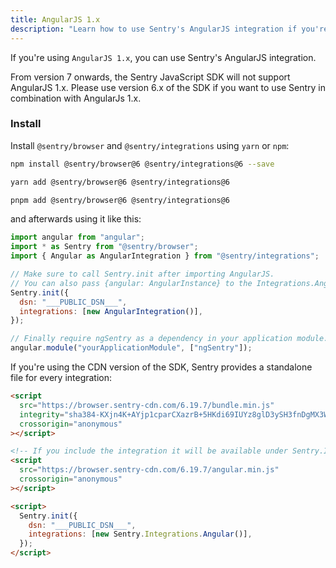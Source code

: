 ```yaml
---
title: AngularJS 1.x
description: "Learn how to use Sentry's AngularJS integration if you're using AngularJS 1.x."
---
```


If you're using `AngularJS 1.x`, you can use Sentry's AngularJS integration.

<Alert level="warning" title="Discontinued support for AngularJS 1.x">

From version 7 onwards, the Sentry JavaScript SDK will not support AngularJS 1.x. Please use version 6.x of the SDK if you want to use Sentry in combination with AngularJs 1.x.

</Alert>

### Install

Install `@sentry/browser` and `@sentry/integrations` using `yarn` or `npm`:

```bash {tabTitle:npm}
npm install @sentry/browser@6 @sentry/integrations@6 --save
```

```bash {tabTitle:yarn}
yarn add @sentry/browser@6 @sentry/integrations@6
```

```bash {tabTitle:pnpm}
pnpm add @sentry/browser@6 @sentry/integrations@6
```

and afterwards using it like this:

<SignInNote />

```javascript
import angular from "angular";
import * as Sentry from "@sentry/browser";
import { Angular as AngularIntegration } from "@sentry/integrations";

// Make sure to call Sentry.init after importing AngularJS.
// You can also pass {angular: AngularInstance} to the Integrations.Angular() constructor.
Sentry.init({
  dsn: "___PUBLIC_DSN___",
  integrations: [new AngularIntegration()],
});

// Finally require ngSentry as a dependency in your application module.
angular.module("yourApplicationModule", ["ngSentry"]);
```

If you're using the CDN version of the SDK, Sentry provides a standalone file for every integration:

<SignInNote />

```html
<script
  src="https://browser.sentry-cdn.com/6.19.7/bundle.min.js"
  integrity="sha384-KXjn4K+AYjp1cparCXazrB+5HKdi69IUYz8glD3ySH3fnDgMX3Wg6VTMvXUGr4KB"
  crossorigin="anonymous"
></script>

<!-- If you include the integration it will be available under Sentry.Integrations.Angular -->
<script
  src="https://browser.sentry-cdn.com/6.19.7/angular.min.js"
  crossorigin="anonymous"
></script>

<script>
  Sentry.init({
    dsn: "___PUBLIC_DSN___",
    integrations: [new Sentry.Integrations.Angular()],
  });
</script>
```
